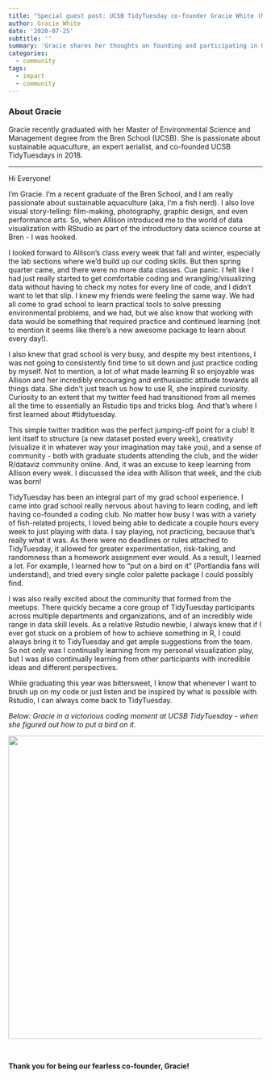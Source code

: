 ```yaml
---
title: "Special guest post: UCSB TidyTuesday co-founder Gracie White (MESM 2020)"
author: Gracie White
date: '2020-07-25'
subtitle: ''
summary: 'Gracie shares her thoughts on founding and participating in UCSB TidyTuesdays.'
categories:
  - community
tags:
  - impact
  - community
---
```


### About Gracie

Gracie recently graduated with her Master of Environmental Science and Management degree from the Bren School (UCSB). She is passionate about sustainable aquaculture, an expert aerialist, and co-founded UCSB TidyTuesdays in 2018.

---

Hi Everyone! 

I’m Gracie. I’m a recent graduate of the Bren School, and I am really passionate about sustainable aquaculture (aka, I’m a fish nerd). I also love visual story-telling: film-making, photography, graphic design, and even performance arts. So, when Allison introduced me to the world of data visualization with RStudio as part of the introductory data science course at Bren - I was hooked. 

I looked forward to Allison’s class every week that fall and winter, especially the lab sections where we’d build up our coding skills. But then spring quarter came, and there were no more data classes. Cue panic. I felt like I had just really started to get comfortable coding and wrangling/visualizing data without having to check my notes for every line of code, and I didn’t want to let that slip. I knew my friends were feeling the same way. We had all come to grad school to learn practical tools to solve pressing environmental problems, and we had, but we also know that working with data would be something that required practice and continued learning (not to mention it seems like there’s a new awesome package to learn about every day!). 

I also knew that grad school is very busy, and despite my best intentions, I was not going to consistently find time to sit down and just practice coding by myself. Not to mention, a lot of what made learning R so enjoyable was Allison and her incredibly encouraging and enthusiastic attitude towards all things data. She didn’t just teach us how to use R, she inspired curiosity. Curiosity to an extent that my twitter feed had transitioned from all memes all the time to essentially an Rstudio tips and tricks blog. And that’s where I first learned about #tidytuesday. 

This simple twitter tradition was the perfect jumping-off point for a club! It lent itself to structure (a new dataset posted every week), creativity (visualize it in whatever way your imagination may take you), and a sense of community - both with graduate students attending the club, and the wider R/dataviz community online. And, it was an excuse to keep learning from Allison every week. I discussed the idea with Allison that week, and the club was born! 

TidyTuesday has been an integral part of my grad school experience. I came into grad school really nervous about having to learn coding, and left having co-founded a coding club. No matter how busy I was with a variety of fish-related projects, I loved being able to dedicate a couple hours every week to just playing with data. I say playing, not practicing, because that’s really what it was. As there were no deadlines or rules attached to TidyTuesday, it allowed for greater experimentation, risk-taking, and randomness than a homework assignment ever would. As a result, I learned a lot. For example, I learned how to “put on a bird on it” (Portlandia fans will understand), and tried every single color palette package I could possibly find. 

I was also really excited about the community that formed from the meetups. There quickly became a core group of TidyTuesday participants across multiple departments and organizations, and of an incredibly wide range in data skill levels. As a relative Rstudio newbie, I always knew that if I ever got stuck on a problem of how to achieve something in R, I could always bring it to TidyTuesday and get ample suggestions from the team. So not only was I continually learning from my personal visualization play, but I was also continually learning from other participants with incredible ideas and different perspectives. 

While graduating this year was bittersweet, I know that whenever I want to brush up on my code or just listen and be inspired by what is possible with Rstudio, I can always come back to TidyTuesday.


*Below: Gracie in a victorious coding moment at UCSB TidyTuesday - when she figured out how to put a bird on it.*
<br> 

<center>
  <a><img src="featured_gracie_put_a_bird_on_it.png" width="600px"></a>
</center>

<br> 

**Thank you for being our fearless co-founder, Gracie!**
